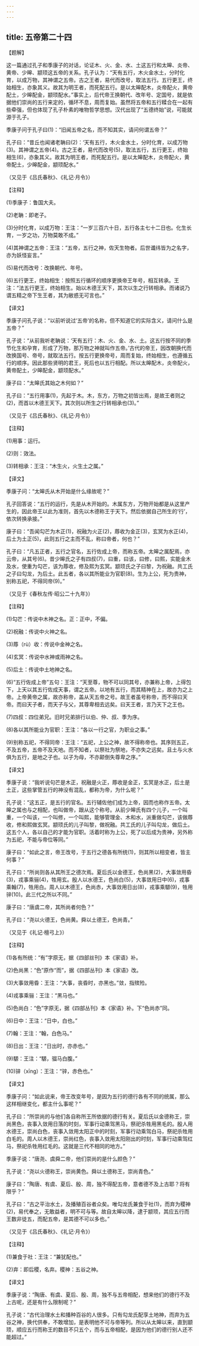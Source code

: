 ```yaml
---
---
---
```

title: 五帝第二十四
---




【题解】

这一篇通过孔子和季康子的对话，论证木、火、金、水、土这五行和太皞、炎帝、黄帝、少皞、颛顼这五帝的关系。孔子认为：“天有五行，木火金水土，分时化育，以成万物，其神谓之五帝。古之王者，易代而改号，取法五行。五行更王，终始相生，亦象其义。故其为明王者，而死配五行。是以太皞配木，炎帝配火，黄帝配土，少皞配金，颛顼配水。”事实上，后代帝王换朝代、改年号、定国号，就是依据他们崇尚的五行来定的，循环不息，周而复始。虽然将五帝和五行糅合在一起有些牵强，但也体现了孔子朴素的唯物哲学思想。汉代出现了“五德终始”说，可能就源于孔子。

季康子问于孔子曰(1)：“旧闻五帝之名，而不知其实，请问何谓五帝？”

孔子曰：“昔丘也闻诸老聃曰(2)：‘天有五行，木火金水土，分时化育，以成万物(3)。其神谓之五帝(4)。古之王者，易代而改号(5)，取法五行，五行更王，终始相生(6)，亦象其义。故其为明王者，而死配五行。是以太皞配木，炎帝配火，黄帝配土，少皞配金，颛顼配水。”

（又见于《吕氏春秋》、《礼记·月令》）

【注释】

(1)季康子：鲁国大夫。

(2)老聃：即老子。

(3)分时化育，以成万物：王注：“一岁三百六十日，五行各主七十二日也。化生长育，一岁之功，万物莫敢不成。”

(4)其神谓之五帝：王注：“五帝，五行之神，佐天生物者。后世谶纬皆为之名字，亦为妖怪妄言。”

(5)易代而改号：改换朝代、年号。

(6)五行更王，终始相生：按照五行循环的顺序更换帝王年号，相互转承。王注：“法五行更王，终始相生。始以木德王天下，其次以生之行转相承。而诸说乃谓五精之帝下生王者，其为敝惑无可言也。”

【译文】

季康子问孔子说：“以前听说过‘五帝’的名称，但不知道它的实际含义，请问什么是五帝？”

孔子说：“从前我听老聃说：‘天有五行：木、火、金、水、土。这五行按不同的季节化生和孕育，形成了万物，那万物之神就叫作五帝。’古代的帝王，因改朝换代而改换国号、帝号，就取法五行。按五行更换帝号，周而复始，终始相生，也遵循五行的顺序。因此那些贤明的君王，死后也以五行相配。所以太皞配木，炎帝配火，黄帝配土，少皞配金，颛顼配水。”

康子曰：“太皞氏其始之木何如？”

孔子曰：“五行用事(1)，先起于木。木，东方，万物之初皆出焉，是故王者则之(2)，而首以木德王天下。其次则以所生之行转相承也(3)。”

（又见于《吕氏春秋》、《礼记·月令》）

【注释】

(1)用事：运行。

(2)则：效法。

(3)转相承：王注：“木生火，火生土之属。”

【译文】

季康子问：“太皞氏从木开始是什么缘故呢？”

孔子回答说：“五行的运行，先是从木开始的。木属东方，万物开始都是从这里产生的，因此帝王以此为准则，首先以木德称王于天下。然后依据自己所生的‘行’，依次转换承接。”

康子曰：“吾闻勾芒为木正(1)，祝融为火正(2)，蓐收为金正(3)，玄冥为水正(4)，后土为土正(5)，此则五行之主而不乱，称曰帝者，何也？”

孔子曰：“凡五正者，五行之官名，五行佐成上帝，而称五帝。太皞之属配焉，亦云帝，从其号(6)。昔少皞氏之子有四叔(7)，曰重，曰该，曰修，曰熙，实能金木及水，使重为勾芒，该为蓐收，修及熙为玄冥。颛顼氏之子曰黎，为祝融。共工氏之子曰勾龙，为后土。此五者，各以其所能业为官职(8)。生为上公，死为贵神，别称五祀，不得同帝(9)。”

（又见于《春秋左传·昭公二十九年》）

【注释】

(1)勾芒：传说中木神之名。正：正中，不偏。

(2)祝融：传说中火神之名。

(3)蓐（rù）收：传说中金神之名。

(4)玄冥：传说中水神或雨神之名。

(5)后土：传说中土地神之名。

(6)“五行佐成上帝”五句：王注：“天至尊，物不可以同其号，亦兼称上帝，上得包下，上天以其五行佐成天事，谓之五帝。以地有五行，而其精神在上，故亦为之上帝。上帝黄帝之属，故亦称帝，盖从天五帝之号。故王者虽号称帝，而不得曰天帝。而曰天子者，而天子与父，其尊卑相去远矣。曰天王者，言乃天下之王也。

(7)四叔：四位弟兄。旧时兄弟排行以伯、仲、叔、季为序。

(8)各以其所能业为官职：王注：“各以一行之官，为职业之事。”

(9)别称五祀，不得同帝：王注：“五祀，上公之神，故不得称帝也。其序则五正，不及五帝，五帝不及天地。而不知者，以祭社为祭地，不亦失之远矣。且土与火水俱为五行，是地之子也。以子为母，不亦颠倒失尊卑之序。”

【译文】

季康子说：“我听说句芒是木正，祝融是火正，蓐收是金正，玄冥是水正，后土是土正，这些掌管五行的神没有混乱，都称为帝，为什么呢？”

孔子说：“这五正，是五行的官名。五行辅佐他们成为上帝，因而也称作五帝。太皞之属也与之相配，也叫做帝，跟从这个称号。从前少皞氏有四个儿子，一个叫重，一个叫该，一个叫修，一个叫熙，能够管理金、木和水，派重做勾芒，该做蓐收，修和熙做玄冥。颛顼氏的儿子叫黎，做祝融。共工氏的儿子叫勾龙，做后土。这五个人，各以自己的才能为官职。活着时称为上公，死了以后成为贵神，另外称为五祀，不能与帝位等同。”

康子曰：“如此之言，帝王改号，于五行之德各有所统(1)，则其所以相变者，皆主何事？”

孔子曰：“所尚则各从其所王之德次焉。夏后氏以金德王，色尚黑(2)，大事敛用昏(3)，戎事乘骊(4)，牲用玄。殷人以水德王，色尚白(5)，大事敛用日中(6)，戎事乘翰(7)，牲用白。周人以木德王，色尚赤，大事敛用日出(8)，戎事乘騵(9)，牲用骍(10)。此三代之所以不同。”

康子曰：“唐虞二帝，其所尚者何色？”

孔子曰：“尧以火德王，色尚黄。舜以土德王，色尚青。”

（又见于《礼记·檀弓上》）

【注释】

(1)各有所统：“有”字原无，据《四部丝刊》本《家语》补。

(2)色尚黑：“色”原作“而”，据《四部丛刊》本《家语》改。

(3)大事敛用昏：王注：“大事，丧昏时，亦黑也。”敛，指殡殓。

(4)戎事乘骊：王注：“黑马也。”

(5)色尚白：“色”字原无，据《四部丛刊》本《家语》补。下“色尚赤”同。

(6)日中：王注：“日中，白也。”

(7)翰：王注：“翰，白色马。”

(8)日出：王注：“日出时，亦赤也。”

(9)騵：王注：“騵，骝马白腹。”

(10)骍（xīng）：王注：“骍，赤色也。”

【译文】

季康子问：“如此说来，帝王改变年号，是因为五行的德行各有不同的统属，那么这样相继变化，都主什么事呢？”

孔子曰：“所崇尚的与他们各自称所王所依据的德行有关。夏后氏以金德称王，崇尚黑色，丧事入敛用日落的时刻，军事行动乘驾黑马，祭祀杀牲用黑毛的。殷人用水德王，崇尚白色，丧事入敛用太阳正中的时刻，军事行动乘驾白马，祭祀杀牲用白毛的。周人以木德王，崇尚红色，丧事入敛用太阳刚出的时刻，军事行动乘驾红马，祭祀杀牲用红毛的。这就是三代不相同的地方。”

季康子说：“唐尧、虞舜二帝，他们崇尚的是什么颜色？”

孔子说：“尧以火德称王，崇尚黄色。舜以土德称王，崇尚青色。”

康子曰：“陶唐、有虞、夏后、殷、周，独不得配五帝，意者德不及上古耶？将有限乎？”

孔子曰：“古之平治水土，及播殖百谷者众矣。唯勾龙氏兼食于社(1)，而弃为稷神(2)，易代奉之，无敢益者，明不可与等。故自太皞以降，逮于颛顼，其应五行而王数非徒五，而配五帝，是其德不可以多也。”

（又见于《吕氏春秋》、《礼记·月令》）

【注释】

(1)兼食于社：王注：“兼犹配也。”

(2)弃：即后稷，名弃。稷神：五谷之神。

【译文】

季康子说：“陶唐、有虞、夏后、殷、周，独不与五帝相配，想来他们的德行不及上古呢，还是有什么限制呢？”

孔子说：“古代治理水土和播种百谷的人很多。只有勾龙氏配享土地神，而弃为五谷之神，换代供奉，不敢增加，是表明他不可与帝等列。所以从太皞以来，直到颛顼，顺应五行而称王的数目不只五个，而与五帝相配，是因为他们的德行别人还不能超过。”